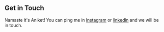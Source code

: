 ## Get in Touch

Namaste it's Aniket! You can ping me in [Instagram](https://www.instagram.com/itzaniket_762/) or [linkedin](https://www.linkedin.com/in/aniket-pal-5996251aa/) and we will be in touch.